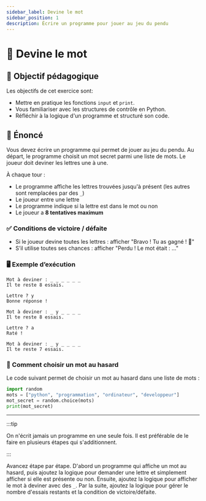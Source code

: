 ```yaml
---
sidebar_label: Devine le mot
sidebar_position: 1
description: Écrire un programme pour jouer au jeu du pendu
---
```


# 🎲 Devine le mot

## 🎯 Objectif pédagogique

Les objectifs de cet exercice sont:

- Mettre en pratique les fonctions `input` et `print`.
- Vous familiariser avec les structures de contrôle en Python.
- Réfléchir à la logique d'un programme et structuré son code.

## 📜 Énoncé

Vous devez écrire un programme qui permet de jouer au jeu du pendu. Au départ,
le programme choisit un mot secret parmi une liste de mots. Le joueur doit deviner les lettres une à une.

À chaque tour :

- Le programme affiche les lettres trouvées jusqu'à présent (les autres sont remplacées par des `_`)
- Le joueur entre une lettre
- Le programme indique si la lettre est dans le mot ou non
- Le joueur a **8 tentatives maximum**

### ✅ Conditions de victoire / défaite

- Si le joueur devine toutes les lettres : afficher "Bravo ! Tu as gagné ! 🎉"
- S’il utilise toutes ses chances : afficher "Perdu ! Le mot était : ..."


### 🖥️ Exemple d’exécution

```
Mot à deviner : _ _ _ _ _ _
Il te reste 8 essais.

Lettre ? y
Bonne réponse !

Mot à deviner : _ y _ _ _ _
Il te reste 8 essais.

Lettre ? a
Raté !

Mot à deviner : _ y _ _ _ _
Il te reste 7 essais.
```

### 🤔 Comment choisir un mot au hasard

Le code suivant permet de choisir un mot au hasard dans une liste de mots :

```python
import random
mots = ["python", "programmation", "ordinateur", "developpeur"]
mot_secret = random.choice(mots)
print(mot_secret)
```

---

:::tip

On n'écrit jamais un programme en une seule fois. Il est préférable de le faire
en plusieurs étapes qui s'additionnent.

:::

Avancez étape par étape. D'abord un programme qui affiche un mot au hasard, puis
ajoutez la logique pour demander une lettre et simplement afficher si elle est
présente ou non. Ensuite, ajoutez la logique pour afficher le mot à deviner avec
des `_`. Par la suite, ajoutez la logique pour gérer le nombre d'essais restants et
la condition de victoire/défaite.

